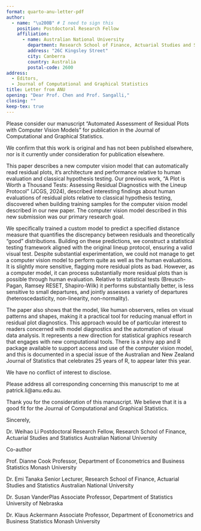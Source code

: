 ```yaml
---
format: quarto-anu-letter-pdf
author:
  - name: "\u200B" # I need to sign this
    position: Postdoctoral Research Fellow 
    affiliation:
      - name: Australian National University
        department: Research School of Finance, Actuarial Studies and Statistics
        address: "26C Kingsley Street"  
        city: Canberra
        country: Australia
        postal-code: 2600
address:
  - Editors,
  - Journal of Computational and Graphical Statistics
title: Letter from ANU
opening: "Dear Prof. Chen and Prof. Sangalli,"
closing: ""
keep-tex: true
---
```



Please consider our manuscript "Automated Assessment of Residual Plots with Computer Vision Models" for publication in the Journal of Computational and Graphical Statistics. 

We confirm that this work is original and has not been published elsewhere, nor is it currently under consideration for publication elsewhere.

This paper describes a new computer vision model that can automatically read residual plots, it's architecture and performance relative to human evaluation and classical hypothesis testing. Our previous work, "A Plot is Worth a Thousand Tests: Assessing Residual Diagnostics with the Lineup Protocol" (JCGS, 2024), described interesting findings about human evaluations of residual plots relative to classical hypothesis testing, discovered when building training samples for the computer vision model described in our new paper. The computer vision model described in this new submission was our primary research goal. 

We specifically trained a custom model to predict a specified distance measure that quantifies the discrepancy between residuals and theoretically "good" distributions. Building on these predictions, we construct a statistical testing framework aligned with the original lineup protocol, ensuring a valid visual test. Despite substantial experimentation, we could not manage to get a computer vision model to perform quite as well as the human evaluations. It is slightly more sensitive, flagging more residual plots as bad. However, as a computer model, it can process substantially more residual plots than is possible through human evaluation. Relative to statistical tests (Breusch-Pagan, Ramsey RESET, Shapiro-Wilk) it performs substantially better, is less sensitive to small departures, and jointly assesses a variety of departures (heteroscedasticity, non-linearity, non-normality).

The paper also shows that the model, like human observers, relies on visual patterns and shapes, making it a practical tool for reducing manual effort in residual plot diagnostics. This approach would be of particular interest to readers concerned with model diagnostics and the automation of visual data analysis. It represents a new direction for statistical graphics research that engages with new computational tools. There is a shiny app and R package available to support access and use of the computer vision model, and this is documented in a special issue of the Australian and New Zealand Journal of Statistics that celebrates 25 years of R, to appear later this year. 

We have no conflict of interest to disclose.

Please address all corresponding concerning this manuscript to me at patrick.li@anu.edu.au.

Thank you for the consideration of this manuscript. We believe that it is a good fit for the Journal of Computational and Graphical Statistics.

Sincerely,

\bigskip
\bigskip
\bigskip
\bigskip
\bigskip
\bigskip

Dr. Weihao Li\newline
Postdoctoral Research Fellow, Research School of Finance, Actuarial Studies and Statistics\newline
Australian National University

Co-author

Prof. Dianne Cook\newline
Professor, Department of Econometrics and Business Statistics\newline
Monash University

Dr. Emi Tanaka\newline
Senior Lecturer, Research School of Finance, Actuarial Studies and Statistics\newline
Australian National University

Dr. Susan VanderPlas\newline
Associate Professor, Department of Statistics\newline
University of Nebraska

Dr. Klaus Ackermann\newline
Associate Professor, Department of Econometrics and Business Statistics\newline
Monash University
